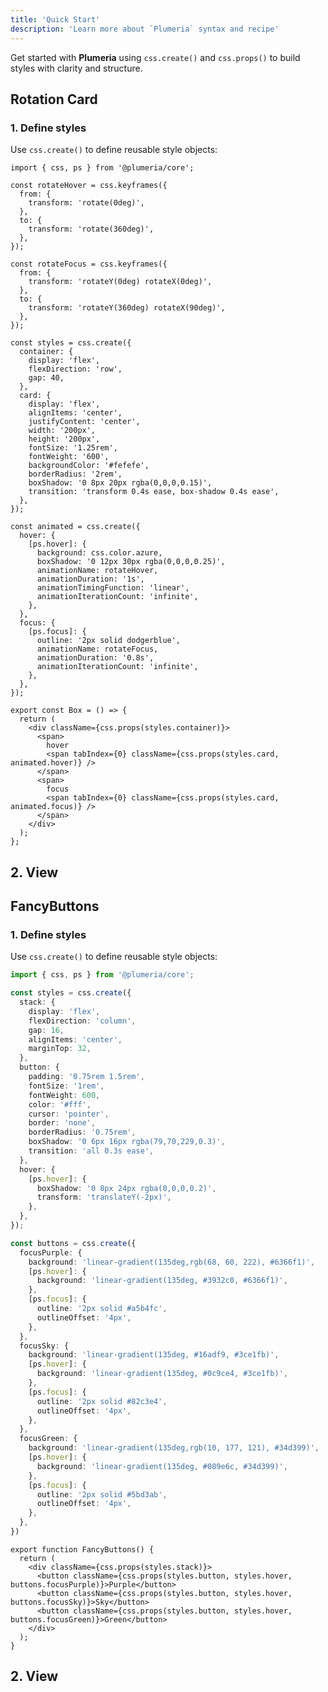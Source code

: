 ```yaml
---
title: 'Quick Start'
description: 'Learn more about `Plumeria` syntax and recipe'
---
```



Get started with **Plumeria** using `css.create()` and `css.props()` to build styles with clarity and structure.

## Rotation Card

### 1. Define styles

Use `css.create()` to define reusable style objects:

```tsx
import { css, ps } from '@plumeria/core';

const rotateHover = css.keyframes({
  from: {
    transform: 'rotate(0deg)',
  },
  to: {
    transform: 'rotate(360deg)',
  },
});

const rotateFocus = css.keyframes({
  from: {
    transform: 'rotateY(0deg) rotateX(0deg)',
  },
  to: {
    transform: 'rotateY(360deg) rotateX(90deg)',
  },
});

const styles = css.create({
  container: {
    display: 'flex',
    flexDirection: 'row',
    gap: 40,
  },
  card: {
    display: 'flex',
    alignItems: 'center',
    justifyContent: 'center',
    width: '200px',
    height: '200px',
    fontSize: '1.25rem',
    fontWeight: '600',
    backgroundColor: '#fefefe',
    borderRadius: '2rem',
    boxShadow: '0 8px 20px rgba(0,0,0,0.15)',
    transition: 'transform 0.4s ease, box-shadow 0.4s ease',
  },
});

const animated = css.create({
  hover: {
    [ps.hover]: {
      background: css.color.azure,
      boxShadow: '0 12px 30px rgba(0,0,0,0.25)',
      animationName: rotateHover,
      animationDuration: '1s',
      animationTimingFunction: 'linear',
      animationIterationCount: 'infinite',
    },
  },
  focus: {
    [ps.focus]: {
      outline: '2px solid dodgerblue',
      animationName: rotateFocus,
      animationDuration: '0.8s',
      animationIterationCount: 'infinite',
    },
  },
});
```

```tsx title="JSX"
export const Box = () => {
  return (
    <div className={css.props(styles.container)}>
      <span>
        hover
        <span tabIndex={0} className={css.props(styles.card, animated.hover)} />
      </span>
      <span>
        focus
        <span tabIndex={0} className={css.props(styles.card, animated.focus)} />
      </span>
    </div>
  );
};
```

## 2. View
<Box />

## FancyButtons

### 1. Define styles
Use `css.create()` to define reusable style objects:

```ts
import { css, ps } from '@plumeria/core';

const styles = css.create({
  stack: {
    display: 'flex',
    flexDirection: 'column',
    gap: 16,
    alignItems: 'center',
    marginTop: 32,
  },
  button: {
    padding: '0.75rem 1.5rem',
    fontSize: '1rem',
    fontWeight: 600,
    color: '#fff',
    cursor: 'pointer',
    border: 'none',
    borderRadius: '0.75rem',
    boxShadow: '0 6px 16px rgba(79,70,229,0.3)',
    transition: 'all 0.3s ease',
  },
  hover: {
    [ps.hover]: {
      boxShadow: '0 8px 24px rgba(0,0,0,0.2)',
      transform: 'translateY(-2px)',
    },
  },
});

const buttons = css.create({
  focusPurple: {
    background: 'linear-gradient(135deg,rgb(68, 60, 222), #6366f1)',
    [ps.hover]: {
      background: 'linear-gradient(135deg, #3932c0, #6366f1)',
    },
    [ps.focus]: {
      outline: '2px solid #a5b4fc',
      outlineOffset: '4px',
    },
  },
  focusSky: {
    background: 'linear-gradient(135deg, #16adf9, #3ce1fb)',
    [ps.hover]: {
      background: 'linear-gradient(135deg, #0c9ce4, #3ce1fb)',
    },
    [ps.focus]: {
      outline: '2px solid #82c3e4',
      outlineOffset: '4px',
    },
  },
  focusGreen: {
    background: 'linear-gradient(135deg,rgb(10, 177, 121), #34d399)',
    [ps.hover]: {
      background: 'linear-gradient(135deg, #089e6c, #34d399)',
    },
    [ps.focus]: {
      outline: '2px solid #5bd3ab',
      outlineOffset: '4px',
    },
  },
})
```

```tsx title="JSX"
export function FancyButtons() {
  return (
    <div className={css.props(styles.stack)}>
      <button className={css.props(styles.button, styles.hover, buttons.focusPurple)}>Purple</button>
      <button className={css.props(styles.button, styles.hover, buttons.focusSky)}>Sky</button>
      <button className={css.props(styles.button, styles.hover, buttons.focusGreen)}>Green</button>
    </div>
  );
}
```

## 2. View
<FancyButtons />